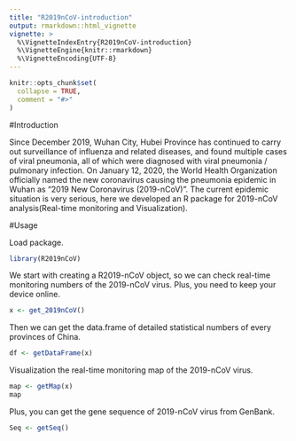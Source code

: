 ---
title: "R2019nCoV-introduction"
output: rmarkdown::html_vignette
vignette: >
  %\VignetteIndexEntry{R2019nCoV-introduction}
  %\VignetteEngine{knitr::rmarkdown}
  %\VignetteEncoding{UTF-8}
---

```{r, include = FALSE}
knitr::opts_chunk$set(
  collapse = TRUE,
  comment = "#>"
)
```
#Introduction

Since December 2019, Wuhan City, Hubei Province has continued to carry out surveillance of influenza and related diseases, and found multiple cases of viral pneumonia, all of which were diagnosed with viral pneumonia / pulmonary infection.
On January 12, 2020, the World Health Organization officially named the new coronavirus causing the pneumonia epidemic in Wuhan as "2019 New Coronavirus (2019-nCoV)".
The current epidemic situation is very serious, here we developed an R package for 2019-nCoV analysis(Real-time monitoring and Visualization).

#Usage

Load package.

```{r load-package}
library(R2019nCoV)
```

We start with creating a R2019-nCoV object, so we can check real-time monitoring numbers of the 2019-nCoV virus.
Plus, you need to keep your device online.

```{r}
x <- get_2019nCoV()
```

Then we can get the data.frame of detailed statistical numbers of every provinces of China.

```{r eval=FALSE}
df <- getDataFrame(x)
```

Visualization the real-time monitoring map of the 2019-nCoV virus.

```{r warning=FALSE}
map <- getMap(x)
map
```

Plus, you can get the gene sequence of 2019-nCoV virus from GenBank.

```{r}
Seq <- getSeq()
```
